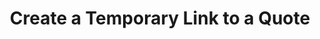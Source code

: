 ---
title: "Create a Temporary Link to a Quote"
sidebartitle: "Create Temp Link to Quote"
openapi: post /calculations/serviceability/quote/{quoteUid}/temp-link
---